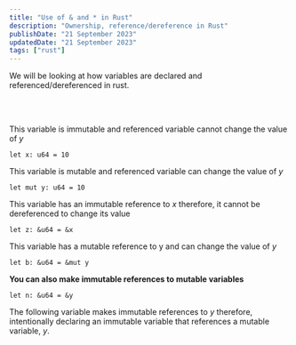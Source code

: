 ```yaml
---
title: "Use of & and * in Rust"
description: "Ownership, reference/dereference in Rust"
publishDate: "21 September 2023"
updatedDate: "21 September 2023"
tags: ["rust"]
---
```


We will be looking at how variables are declared and referenced/dereferenced in rust.

<br></br>

This variable is immutable and referenced variable cannot change the value of _y_

```
let x: u64 = 10
```

This variable is mutable and referenced variable can change the value of _y_

```
let mut y: u64 = 10
```

This variable has an immutable reference to _x_ therefore, it cannot be dereferenced to change its value

```
let z: &u64 = &x
```

This variable has a mutable reference to y and can change the value of _y_

```
let b: &u64 = &mut y
```

**You can also make immutable references to mutable variables**

```
let n: &u64 = &y
```

The following variable makes immutable references to _y_ therefore, intentionally declaring an immutable variable that references a mutable variable, _y_.
